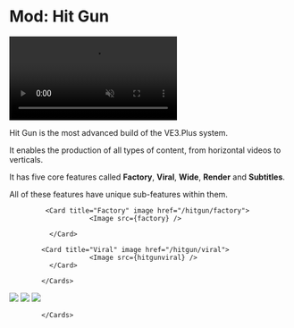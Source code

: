 
# Mod: Hit Gun

<video autoPlay muted loop controls>
  <source src="https://forum.ve3.plus/assets/files/2024-04-28/docs-english/hitgun.mp4" type="video/mp4" />
  Your browser does not support the video tag.
</video>

Hit Gun is the most advanced build of the VE3.Plus system.

It enables the production of all types of content, from horizontal videos to verticals.

It has five core features called **Factory**, **Viral**, **Wide**, **Render** and **Subtitles**.

All of these features have unique sub-features within them.

 <Cards num={2}>

             <Card title="Factory" image href="/hitgun/factory">
                        <Image src={factory} /> 
             
              </Card>

            <Card title="Viral" image href="/hitgun/viral">
                        <Image src={hitgunviral} />
              </Card>

            </Cards>


  <Cards>
              <Card title="Wide" image href="/hitgun/wide">
                        <Image src={wide} />
              </Card>
              <Card title="Render" image href="/hitgun/render">
                        <Image src={render} />
              </Card>
                 <Card title="Subtitles" image href="/hitgun/subtitles">
                        <Image src={subtitles} />
              </Card>

            </Cards>